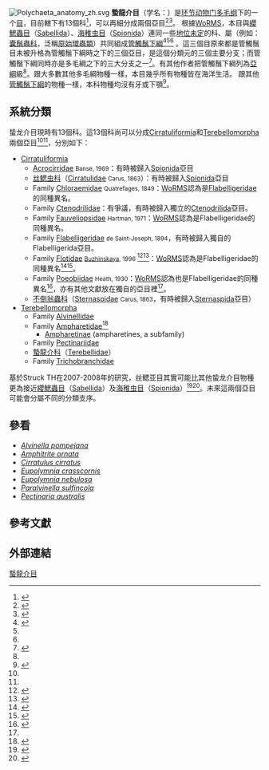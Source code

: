 {{Automatic Taxobox
| taxon = Terebellida
| authority = 
| image = Orange thread-gilled worm at Pinnacle, near Gordon's Bay DSC02475.JPG
| image_caption = ''[[Cirriformia_capensis|Cirriformia capensis]]'' ([[Cirratulidae|Cirratulidae]])
| subdivision_ranks = [[科_(生物)|科]]
| subdivision = [[#分類|見內文]]
}}
[[File:Polychaeta_anatomy_zh.svg|right]]
'''蟄龍介目'''（学名：{{lang|la|'''Terebellida'''}}）是[[环节动物门|环节动物门]][[多毛纲|多毛纲]]下的一个[[目_(生物)|目]]，目前轄下有13個科<ref>{{cite web |url=http://www.marinespecies.org/polychaeta/ |title=The World Polychaeta Database |accessdate=2016-08-24 |editor1=Read, G. |editor2=[[克里斯蒂安·法乌查尔德|Fauchald, K.]] |language=en |archive-date=2021-01-08 |archive-url=https://web.archive.org/web/20210108123959/http://www.marinespecies.org/polychaeta/ |dead-url=no }}</ref>，可以再細分成兩個亞目<ref name="WoRMS_900">{{cite WoRMS |id=900 |title=Terebellida |date=2010-03-03 |last1=Read |first1=Geoffrey |last2=Fauchald |first2=K. |authorlink2=克里斯蒂安·法乌查尔德 |accessdate=2016-03-17 }}</ref><ref name=c&p>{{cite journal |last1=Rouse |first1=G.W. |last2=Fauchald |first2=Kristian |authorlink2=克里斯蒂安·法乌查尔德 |year=1997 |title=Cladistics and polychaetes. |journal=Zoologica Scripta |volume=26|issue=2 |url=http://dx.doi.org/10.1111/j.1463-6409.1997.tb00412.x|doi=10.1111/j.1463-6409.1997.tb00412.x |page=162 |language=en }}</ref>。
根據[[WoRMS|WoRMS]]，本目與[[纓鰓蟲目|纓鰓蟲目]]（[[Sabellida|Sabellida]]）、[[海稚虫目|海稚虫目]]（[[Spionida|Spionida]]）連同一些[[地位未定|地位未定]]的科、屬（例如：[[囊鬚蟲科|囊鬚蟲科]]，泛稱[[原始環蟲類|原始環蟲類]]）共同組成[[管觸鬚下綱|管觸鬚下綱]]<ref name="WoRMS_154974">{{cite WoRMS |id=154974 |title=Canalipalpata |date=2014-02-18 |last=Read |first=Geoffrey |accessdate=2016-03-05 }}</ref><ref name=c&p /><ref name=Rouse1998/> 。這三個目原來都是管觸鬚目未被升格為管觸鬚下綱時之下的三個亞目，是這個分類元的三個主要分支；而管觸鬚下綱同時亦是多毛綱之下的三大分支之一<ref name=Rouse1998>{{cite journal|vauthors=Rouse GW, Fauchald K |title=Recent views on the status, delineation, and classification of the Annelida|journal=[[American_Zoologist|American Zoologist]]|volume=38|issue=6|pages=953–64 |year=1998|doi=10.1093/icb/38.6.953|url=http://icb.oxfordjournals.org/cgi/reprint/38/6/953.pdf|accessdate=2010-11-25|language=en}}</ref>。有其他作者把管觸鬚下綱列為[[亞綱|亞綱]]級<ref name=Rouse1998/>。跟大多數其他多毛綱物種一樣，本目幾乎所有物種皆在海洋生活。
跟其他[[管觸鬚下綱|管觸鬚下綱]]的物種一樣，本科物種均沒有牙或下顎<ref>{{cite book|title=Invertebrate Zoology|first=Robert D. |last=Barnes|year=1980 |edition=4th |isbn=4-8337-0001-8|publisher=Holt-Saunders}}</ref>​。

==系統分類==
蛰龙介目現時有13個科。這13個科尚可以分成[[Cirratuliformia|Cirratuliformia]]和[[Terebellomorpha|Terebellomorpha]]兩個亞目<ref name="WoRMS_900" /><ref name=c&p />，分別如下：
*[[Cirratuliformia|Cirratuliformia]]
**[[Acrocirridae|Acrocirridae]] <small>Banse, 1969</small>：有時被歸入[[Spionida|Spionida]]亞目
** [[丝鳃虫科|丝鳃虫科]]（[[Cirratulidae|Cirratulidae]] <small>Carus, 1863</small>）：有時被歸入[[Spionida|Spionida]]亞目
** Family [[Chloraemidae|Chloraemidae]] <small>Quatrefages, 1849</small>：[[WoRMS|WoRMS]]認為是[[Flabelligeridae|Flabelligeridae]]的同種異名。
** Family [[Ctenodrilidae|Ctenodrilidae]]：有爭議，有時被歸入獨立的[[Ctenodrilida|Ctenodrilida]]亞目。
** Family [[Fauveliopsidae|Fauveliopsidae]] <small>Hartman, 1971</small>：[[WoRMS|WoRMS]]認為是Flabelligeridae的同種異名。
** Family [[Flabelligeridae|Flabelligeridae]] <small>de Saint-Joseph, 1894</small>，有時被歸入獨自的Flabelligerida亞目。
** Family [[Flotidae|Flotidae]] <small>[[加林娜·尼古拉耶芙娜·布仁斯卡婭|Buzhinskaya]], 1996 </small><ref>{{cite journal |last=Buzhinskaya |first=Galina N. |authorlink=加林娜·尼古拉耶芙娜·布仁斯卡婭 |year=1996 |title=Unique morphological features of certain deep-water pelagic polychaetes |journal={{link-ru|Doklady Biological Sciences|Доклады Академии наук}} |volume=347 |pages=139-141 |language=en }}</ref><ref name=Buzhinskaja2006>{{cite journal |url=https://www.zin.ru/journals/zsr/content/2006/zr_2006_15_1_Buzhinskaja.pdf |last=Buzhinskaja |first=G.N. |year=2006 |title=On the morphology of the genus ''Flota'' Hartman, 1967 and corroboration of the family status of Flotidae Buzhinskaja, 1996 (Polychaeta) |journal=Zoosystematica Rossica |volume=15 |issue=1 |pages=7-17 |language=en |access-date=2016-08-29 |archive-date=2016-09-11 |archive-url=https://web.archive.org/web/20160911055643/https://www.zin.ru/journals/zsr/content/2006/zr_2006_15_1_Buzhinskaja.pdf |dead-url=no }}</ref>：[[WoRMS|WoRMS]]認為是Flabelligeridae的同種異名<ref name=WoRMS_833051>{{cite WoRMS |id=833051 |title=Flotidae Buzhinskaya, 1996 |access-date=2016-08-29 }}</ref><ref>{{cite journal |last1=Osborn |first1=Karen |last2=Rouse |first2=Greg |year=2008 |title=Multiple origins of pelagicism within Flabelligeridae (Annelida). Molecular Phylogenetics and Evolution |volume=49 |issue=1 |pages=386-392 |url=http://dx.doi.org/10.1016/j.ympev.2008.05.042 |doi=10.1016/j.ympev.2008.05.042 |language=en }}</ref>。
** Family [[Poeobiidae|Poeobiidae]] <small>Heath, 1930</small>：[[WoRMS|WoRMS]]認為也是Flabelligeridae的同種異名<ref name=WoRMS_155083>{{cite WoRMS |id=155083 |title=Poeobiidae Heath, 1930 |access-date=2016-08-29 }}</ref>，亦有其他文獻放在獨自的亞目裡<ref name=Buzhinskaja2006 />。
** [[不倒翁蟲科|不倒翁蟲科]]（[[Sternaspidae|Sternaspidae]] <small>Carus, 1863</small>，有時被歸入[[Sternaspida|Sternaspida]]亞目）
*[[Terebellomorpha|Terebellomorpha]]
** Family [[Alvinellidae|Alvinellidae]]
** Family [[Ampharetidae|Ampharetidae]]<ref>{{cite journal |first=Lars |last=Orrhage |title=On the anatomy of the central nervous system and the morphological value of the anterior end appendages of Ampharetidae, Pectinariidae and Terebellidae (Polychaeta) |year=2001 |journal=Acta Zoologica |volume=82 |issue=1 |pages=57–71 |doi=10.1046/j.1463-6395.2001.00070.x }}</ref>
*** [[Ampharetinae|Ampharetinae]] (ampharetines, a subfamily)
** Family [[Pectinariidae|Pectinariidae]]
** [[蟄龍介科|蟄龍介科]]（[[Terebellidae|Terebellidae]]）
** Family [[Trichobranchidae|Trichobranchidae]]

基於Struck TH在2007-2008年的研究，丝鳃亚目其實可能比其他蛰龙介目物種更為接近[[纓鰓蟲目|纓鰓蟲目]]（[[Sabellida|Sabellida]]）及[[海稚虫目|海稚虫目]]（[[Spionida|Spionida]]）<ref>{{cite journal |last1=Struck |first1=Torsten H. |last2=Schult |first2=Nancy |last3=Kusen |first3=Tiffany |last4=Hickman |first4=E |last5=Bleidorn |first5=C |last6=McHugh |first6=D |last7=Halanych |first7=KM |title=Annelid phylogeny and the status of Sipuncula and Echiura |year=2007 |journal=Bmc Evolutionary Biology |volume=7 |page=57 |PMID=17411434 |doi=10.1186/1471-2148-7-57 |url=http://bmcevolbiol.biomedcentral.com/articles/10.1186/1471-2148-7-57 |language=en |accessdate=2016-03-05 |archive-date=2020-05-31 |archive-url=https://web.archive.org/web/20200531143823/https://bmcevolbiol.biomedcentral.com/articles/10.1186/1471-2148-7-57 |dead-url=no }}</ref><ref>{{cite journal |last1=Struck |first1=Torsten H. |last2=Nesnidal |first2=Maximilian P.|last3= Purschke |first3=Günter |last4=Halanych |first4=Keneth M. |title=Detecting possibly saturated positions in 18''S'' and 28''S'' sequences and their influence on phylogenetic reconstruction of Annelida (Lophotrochozoa). |journal=Molecular Phylogenetics and Evolution |year=2008 |volume=48 |issue=2 |pages=628–645 |language=en |url=http://www.sciencedirect.com/science/article/pii/S1055790308002522 |doi=10.1016/j.ympev.2008.05.015 }}</ref>。未來這兩個亞目可能會分屬不同的分類支序。

==參看==
* ''[[Alvinella_pompejana|Alvinella pompejana]]''
* ''[[Amphitrite_ornata|Amphitrite ornata]]''
* ''[[Cirratulus_cirratus|Cirratulus cirratus]]''
* ''[[Eupolymnia_crasscornis|Eupolymnia crasscornis]]''
* ''[[Eupolymnia_nebulosa|Eupolymnia nebulosa]]''
* ''[[Paralvinella_sulfincola|Paralvinella sulfincola]]''
* ''[[Pectinaria_australis|Pectinaria australis]]''

==參考文獻==
{{Portal|生物学}}
{{Reflist|colwidth=30em|refs=

<ref name=AFP20101124>{{cite news|title=Spindly species found in ocean's crushing depths|agency=[[Agence_France-Presse|Agence France-Presse]]|publisher=[[Yahoo!_News|Yahoo! News]]|date=2010-11-24|url=http://news.yahoo.com/s/afp/20101124/sc_afp/scienceoceansbiodiversity|accessdate=2010-11-25|archive-date=2010-12-06|archive-url=https://web.archive.org/web/20101206074029/http://news.yahoo.com/s/afp/20101124/sc_afp/scienceoceansbiodiversity|dead-url=no}}</ref>

<ref name=Cressey2010>{{cite web|author=Cressey D|title=The Great Beyond: Strange ‘squidworm’ showcases sea’s secrets|work=Nature.com Blogs|date=November 24, 2010|doi=|url=http://blogs.nature.com/news/thegreatbeyond/2010/11/strange_squidworm_showcases_se.html|accessdate=2010-11-25|archive-date=2010-11-25|archive-url=https://web.archive.org/web/20101125214831/http://blogs.nature.com/news/thegreatbeyond/2010/11/strange_squidworm_showcases_se.html|dead-url=no}}</ref>

<ref name=Fauchald1977>{{cite journal|author=Fauchald K|title=The polychaete worms, definitions and keys to the orders, families and genera|journal=Natural History Museum of Los Angeles County Science Series|volume=28|issue=|pages=1–188|year=1977}}</ref>

<ref name=Guardian2010>{{cite news|url=http://www.guardian.co.uk/science/2010/nov/24/squid-worm|title='Squid worm' emerges from the deep|date=November 23, 2010|publisher=[[The_Guardian|The Guardian]]|author=Sample I|accessdate=2010-11-25|archive-date=2012-05-24|archive-url=https://web.archive.org/web/20120524052127/http://www.guardian.co.uk/science/2010/nov/24/squid-worm|dead-url=no}}</ref>

<ref name=Holthe2001>{{cite journal|author=Holthe T|title=The Polychaeta Terebellida homepage|journal=|volume=|issue=|pages=|year=2001|doi=|url=http://folk.ntnu.no/vmzothol/TERHP.htm|accessdate=2010-11-25|deadurl=yes|archiveurl=https://web.archive.org/web/20071022172533/http://folk.ntnu.no/vmzothol/TERHP.htm|archivedate=2007-10-22}}</ref>

<ref name=ITSE2010>{{cite web|author=International Institute for Species Exploration|title=Bombardier Worm|work=Top 10 New Species - 2010|publisher=[[Arizona_State_University|Arizona State University]]|location=Tempe, Arizona|year=2010|url=http://species.asu.edu/2010_species02|deadurl=yes|archiveurl=https://web.archive.org/web/20101228040356/http://species.asu.edu/2010_species02|archivedate=2010-12-28|access-date=2016-08-28}}</ref>

<ref name=Moskowitz2009>{{cite news|author=Moskowitz C|title=Sea creature releases glowing decoy 'bombs'|publisher=[[LiveScience|LiveScience]]|year=2009|url=http://www.livescience.com/animals/090820-worm-defense.html|accessdate=2010-11-25}}</ref>

<ref name=NatGeo2010>{{cite web|author=Watson T|title="Flamboyant" New Squid Worm Surprises, Delights Experts|work=National Geographic Daily News|publisher=National Geographic Society|location=|year=2010|url=http://daymix.com/go/http://news.nationalgeographic.com/news/2005/02/0203_050203_deepest.html|accessdate=2010-11-25|archive-date=2012-07-11|archive-url=https://archive.is/20120711000053/http://daymix.com/go/http://news.nationalgeographic.com/news/2005/02/0203_050203_deepest.html|dead-url=yes}}</ref>

<ref name=Osborn2009>{{cite journal|vauthors=Osborn KJ, Haddock SH, Pleijel F, Madin LP, Rouse GW |title=Deep-sea, swimming worms with luminescent "bombs" (subscription only)|journal=[[Science_(journal)|Science]]|volume=325|issue=5943|pages=964|year=2009|doi=10.1126/science.1172488}}</ref>

<ref name=Osborn2010>{{cite journal|vauthors=Osborn KJ, Madin LP, Rouse GW |title=The remarkable squidworm is an example of discoveries that await in deep-pelagic habitats|journal=[[Biology_Letters|Biology Letters]]|volume=7|issue=3|pages=in press|year=2010|doi=10.1098/rsbl.2010.0923|accessdate=2010-11-25|pmid=21106571|pmc=3097850}}</ref>

<ref name=Zoologica2010>{{cite journal|vauthors=Osborn KJ, Rouse GW |title=Phylogenetics of Acrocirridae and Flabelligeridae (subscription only)|journal=[[Zoologica_Scripta|Zoologica Scripta]]|volume=|issue=|pages=in press|year=2010|doi=10.1111/j.1463-6409.2010.00460.x}}</ref>

}}

==外部連結==
{{Commonscat|Terebellida}}
{{Authority control}}
{{Taxonbar}}
[[Category:蟄龍介目|]]